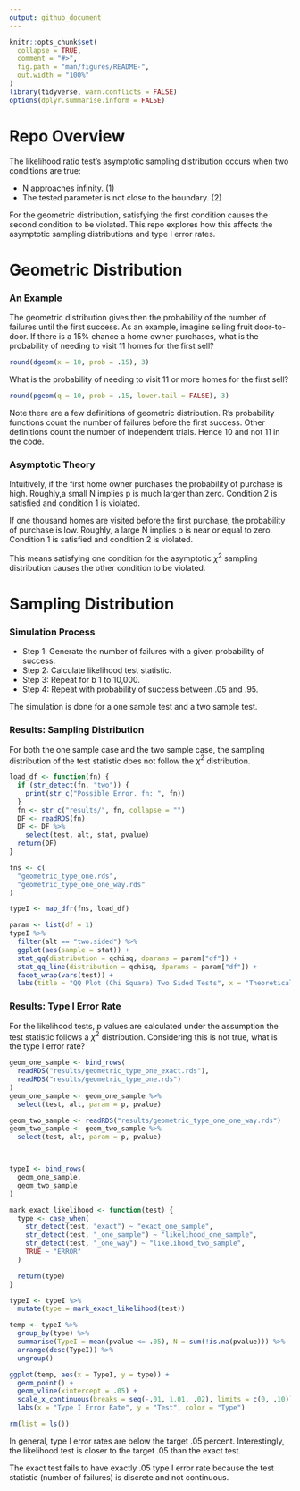 ```yaml
---
output: github_document
---
```


```r
knitr::opts_chunk$set(
  collapse = TRUE,
  comment = "#>",
  fig.path = "man/figures/README-",
  out.width = "100%"
)
library(tidyverse, warn.conflicts = FALSE)
options(dplyr.summarise.inform = FALSE)
```

# Repo Overview
The likelihood ratio test's asymptotic sampling distribution occurs when  two  conditions are true:

* N approaches infinity. (1)
* The tested parameter is not close to the boundary. (2)

For the geometric distribution, satisfying the first condition causes the second condition to be violated. This repo explores how this affects the asymptotic sampling distributions and type I error rates.

# Geometric Distribution
### An Example

The geometric distribution gives then the probability of the number of failures until the first success. As an example, imagine selling fruit door-to-door. If there is a 15% chance a home owner purchases, what is the probability of needing to visit 11 homes for the first sell?

```r
round(dgeom(x = 10, prob = .15), 3)
```
What is the probability of needing to visit 11 or more homes for the first sell?

```r
round(pgeom(q = 10, prob = .15, lower.tail = FALSE), 3)
```
Note there are a few definitions of geometric distribution. R's probability functions count the number of failures before the first success. Other definitions count the number of independent trials. Hence 10 and not 11 in the code.

### Asymptotic Theory

Intuitively, if the first home owner purchases the probability of purchase is high. Roughly,a small N implies p is much larger than zero. Condition 2 is satisfied and condition 1 is violated.


If one thousand homes are visited before the first purchase, the probability of purchase is low. Roughly, a large N implies p is near or equal to zero. Condition 1 is satisfied and condition 2 is violated.

This means satisfying one condition for the asymptotic  $\chi^2$ sampling distribution causes the other condition to be violated.

# Sampling Distribution
### Simulation Process

* Step 1: Generate the number of failures with a given probability of success.
* Step 2: Calculate likelihood test statistic.
* Step 3: Repeat for b 1 to 10,000.
* Step 4: Repeat with probability of success between .05 and .95.
  
The simulation is done for a one sample test and a two sample test.

### Results: Sampling Distribution

For both the one sample case and the two sample case, the sampling distribution of the test statistic does not follow the $\chi^2$ distribution.

```r
load_df <- function(fn) {
  if (str_detect(fn, "two")) {
    print(str_c("Possible Error. fn: ", fn))
  }
  fn <- str_c("results/", fn, collapse = "")
  DF <- readRDS(fn)
  DF <- DF %>%
    select(test, alt, stat, pvalue)
  return(DF)
}

fns <- c(
  "geometric_type_one.rds",
  "geometric_type_one_one_way.rds"
)

typeI <- map_dfr(fns, load_df)

param <- list(df = 1)
typeI %>%
  filter(alt == "two.sided") %>%
  ggplot(aes(sample = stat)) +
  stat_qq(distribution = qchisq, dparams = param["df"]) +
  stat_qq_line(distribution = qchisq, dparams = param["df"]) +
  facet_wrap(vars(test)) +
  labs(title = "QQ Plot (Chi Square) Two Sided Tests", x = "Theoretical", y = "Observed")
```

### Results: Type I Error Rate

For the likelihood tests, p values are calculated under the assumption the test statistic follows a $\chi^2$ distribution. Considering this is not true, what is the type I error rate?

```r
geom_one_sample <- bind_rows(
  readRDS("results/geometric_type_one_exact.rds"),
  readRDS("results/geometric_type_one.rds")
)
geom_one_sample <- geom_one_sample %>%
  select(test, alt, param = p, pvalue)

geom_two_sample <- readRDS("results/geometric_type_one_one_way.rds")
geom_two_sample <- geom_two_sample %>%
  select(test, alt, param = p, pvalue)



typeI <- bind_rows(
  geom_one_sample,
  geom_two_sample
)

mark_exact_likelihood <- function(test) {
  type <- case_when(
    str_detect(test, "exact") ~ "exact_one_sample",
    str_detect(test, "_one_sample") ~ "likelihood_one_sample",
    str_detect(test, "_one_way") ~ "likelihood_two_sample",
    TRUE ~ "ERROR"
  )

  return(type)
}

typeI <- typeI %>%
  mutate(type = mark_exact_likelihood(test))

temp <- typeI %>%
  group_by(type) %>%
  summarise(TypeI = mean(pvalue <= .05), N = sum(!is.na(pvalue))) %>%
  arrange(desc(TypeI)) %>%
  ungroup()

ggplot(temp, aes(x = TypeI, y = type)) +
  geom_point() +
  geom_vline(xintercept = .05) +
  scale_x_continuous(breaks = seq(-.01, 1.01, .02), limits = c(0, .10)) +
  labs(x = "Type I Error Rate", y = "Test", color = "Type")

rm(list = ls())
```

In general, type I error rates are below the target .05 percent. Interestingly, the likelihood test is closer to the target .05 than the exact test. 

The exact test fails to have exactly .05 type I error rate because the test statistic (number of failures) is discrete and not continuous.
